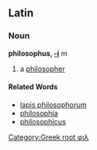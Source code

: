 ==Latin==
[[Category:Greek root φιλ]]
===Noun===
'''philosophus, [[Wiktionary Appendix:Latin second declension|-i]]''' ''m''

#a [[philosopher]]
====Related Words====
*[[lapis philosophorum]]
*[[philosophia]]
*[[philosophicus]]